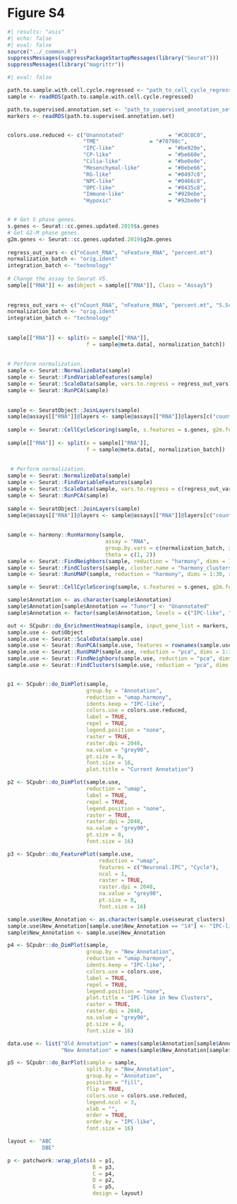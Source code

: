 # Figure S4 {.unnumbered}


```r
#| results: "asis"
#| echo: false
#| eval: false
source("../_common.R")
suppressMessages(suppressPackageStartupMessages(library("Seurat")))
suppressMessages(library("magrittr"))
```


```r
#| eval: false

path.to.sample.with.cell.cycle.regressed <- "path_to_cell_cycle_regressed_object"
sample <- readRDS(path.to.sample.with.cell.cycle.regressed)

path.to.supervised.annotation.set <- "path_to_supervised_annotation_set"
markers <- readRDS(path.to.supervised.annotation.set)


colors.use.reduced <- c("Unannotated"              = "#C0C0C0",
                        "TME"                = "#70798c",
                        "IPC-like"                 = "#be920e",
                        "CP-like"                  = "#be660e",
                        "Cilia-like"               = "#be0e0e",
                        "Mesenchymal-like"         = "#0ebe66",
                        "RG-like"                  = "#0497c8",
                        "NPC-like"                 = "#0466c8",
                        "OPC-like"                 = "#0435c8",
                        "Immune-like"              = "#920ebe",
                        "Hypoxic"                  = "#92be0e")


# # Get S phase genes.
s.genes <- Seurat::cc.genes.updated.2019$s.genes
# Get G2-M phase genes.
g2m.genes <- Seurat::cc.genes.updated.2019$g2m.genes
 
regress_out_vars <- c("nCount_RNA", "nFeature_RNA", "percent.mt")
normalization_batch <- "orig.ident"
integration_batch <- "technology"
 
# Change the assay to Seurat V5.
sample[["RNA"]] <- as(object = sample[["RNA"]], Class = "Assay5")
 
 
regress_out_vars <- c("nCount_RNA", "nFeature_RNA", "percent.mt", "S.Score", "G2M.Score")
normalization_batch <- "orig.ident"
integration_batch <- "technology"
 
 
sample[["RNA"]] <- split(x = sample[["RNA"]], 
                         f = sample@meta.data[, normalization_batch])
 
 
# Perform normalization.
sample <- Seurat::NormalizeData(sample)
sample <- Seurat::FindVariableFeatures(sample)
sample <- Seurat::ScaleData(sample, vars.to.regress = regress_out_vars)
sample <- Seurat::RunPCA(sample)
 
 
sample <- SeuratObject::JoinLayers(sample)
sample@assays[["RNA"]]@layers <- sample@assays[["RNA"]]@layers[c("counts", "data", "scale.data")]
 
sample <- Seurat::CellCycleScoring(sample, s.features = s.genes, g2m.features = g2m.genes, set.ident = FALSE)
 
sample[["RNA"]] <- split(x = sample[["RNA"]], 
                         f = sample@meta.data[, normalization_batch])
 
 
 # Perform normalization.
sample <- Seurat::NormalizeData(sample)
sample <- Seurat::FindVariableFeatures(sample)
sample <- Seurat::ScaleData(sample, vars.to.regress = c(regress_out_vars, "S.Score", "G2M.Score"))
sample <- Seurat::RunPCA(sample)
 
sample <- SeuratObject::JoinLayers(sample)
sample@assays[["RNA"]]@layers <- sample@assays[["RNA"]]@layers[c("counts", "data", "scale.data")]
 
 
sample <- harmony::RunHarmony(sample,
                               assay = "RNA",
                               group.by.vars = c(normalization_batch, integration_batch),
                               theta = c(1, 2))
sample <- Seurat::FindNeighbors(sample, reduction = "harmony", dims = 1:30)
sample <- Seurat::FindClusters(sample, cluster.name = "harmony_clusters")
sample <- Seurat::RunUMAP(sample, reduction = "harmony", dims = 1:30, reduction.name = "umap.harmony", reduction.key = "UMAPHARMONY_")

sample <- Seurat::CellCycleScoring(sample, s.features = s.genes, g2m.features = g2m.genes, set.ident = FALSE)

sample$Annotation <- as.character(sample$Annotation)
sample$Annotation[sample$Annotation == "Tumor"] <- "Unannotated"
sample$Annotation <- factor(sample$Annotation, levels = c("IPC-like", "CP-like", "Cilia-like", "OPC-like", "NPC-like", "RG-like", "Mesenchymal-like", "Hypoxic", "Immune-like", "TME", "Unannotated"))

out <- SCpubr::do_EnrichmentHeatmap(sample, input_gene_list = markers, flavor = "UCell", return_object = TRUE)
sample.use <- out$Object
sample.use <- Seurat::ScaleData(sample.use)
sample.use <- Seurat::RunPCA(sample.use, features = rownames(sample.use))
sample.use <- Seurat::RunUMAP(sample.use, reduction = "pca", dims = 1:30)
sample.use <- Seurat::FindNeighbors(sample.use, reduction = "pca", dims = 1:30)
sample.use <- Seurat::FindClusters(sample.use, reduction = "pca", dims = 1:30)


p1 <- SCpubr::do_DimPlot(sample, 
                         group.by = "Annotation", 
                         reduction = "umap.harmony", 
                         idents.keep = "IPC-like", 
                         colors.use = colors.use.reduced, 
                         label = TRUE, 
                         repel = TRUE, 
                         legend.position = "none",
                         raster = TRUE,
                         raster.dpi = 2048,
                         na.value = "grey90",
                         pt.size = 8,
                         font.size = 16,
                         plot.title = "Current Annotation")

p2 <- SCpubr::do_DimPlot(sample.use, 
                         reduction = "umap", 
                         label = TRUE, 
                         repel = TRUE, 
                         legend.position = "none", 
                         raster = TRUE,
                         raster.dpi = 2048,
                         na.value = "grey90",
                         pt.size = 8,
                         font.size = 16)

p3 <- SCpubr::do_FeaturePlot(sample.use, 
                             reduction = "umap", 
                             features = c("Neuronal.IPC", "Cycle"), 
                             ncol = 1, 
                             raster = TRUE,
                             raster.dpi = 2048,
                             na.value = "grey90",
                             pt.size = 8,
                             font.size = 16)

sample.use$New_Annotation <- as.character(sample.use$seurat_clusters)
sample.use$New_Annotation[sample.use$New_Annotation == "14"] <- "IPC-like"
sample$New_Annotation <- sample.use$New_Annotation

p4 <- SCpubr::do_DimPlot(sample, 
                         group.by = "New_Annotation", 
                         reduction = "umap.harmony", 
                         idents.keep = "IPC-like", 
                         colors.use = colors.use, 
                         label = TRUE, 
                         repel = TRUE, 
                         legend.position = "none",
                         plot.title = "IPC-like in New Clusters",
                         raster = TRUE,
                         raster.dpi = 2048,
                         na.value = "grey90",
                         pt.size = 8,
                         font.size = 16)

data.use <- list("Old Annotation" = names(sample$Annotation[sample$Annotation == "IPC-like"]),
                 "New Annotation" = names(sample$New_Annotation[sample$New_Annotation == "IPC-like"]))

p5 <- SCpubr::do_BarPlot(sample = sample,
                         split.by = "New_Annotation",
                         group.by = "Annotation",
                         position = "fill",
                         flip = TRUE,
                         colors.use = colors.use.reduced,
                         legend.ncol = 3,
                         xlab = "",
                         order = TRUE,
                         order.by = "IPC-like",
                         font.size = 16)

layout <- "ABC
           DBE"

p <- patchwork::wrap_plots(A = p1,
                           B = p3,
                           C = p4,
                           D = p2,
                           E = p5,
                           design = layout)

``` 

